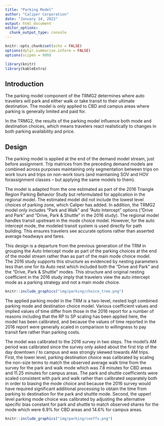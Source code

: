 ```yaml
---
title: "Parking Model"
author: "Caliper Corporation"
date: "January 14, 2022"
output: html_document
editor_options: 
  chunk_output_type: console
---
```


```r
knitr::opts_chunk$set(echo = FALSE)
options(dplyr.summarise.inform = FALSE)
options(scipen = 999)

library(knitr)
library(kableExtra)
```

## Introduction

The parking model component of the TRMG2 determines where auto travelers will
park and either walk or take transit to their ultimate destination.  The model
is only applied to CBD and campus areas where parking is generally limited and
paid for.

In the TRMG2, the results of the parking model influence both mode and
destination choices, which means travelers react realistically to changes in
both parking availability and price. 

## Design

The parking model is applied at the end of the demand model stream, just before
assignment. Trip matrices from the preceding demand models are combined across 
purposes maintaining only segmentation between trips on work tours and trips on 
non-work tours (and maintaining SOV and HOV forassignment classes – but applying 
the same models to them).

The model is adapted from the one estimated as part of the 2016 Triangle Region
Parking Behavior Study but reformulated for application in the regional model.
The estimated model did not include the lowest level choices of parking zone,
which Caliper has added. In addition, the TRMG2 model only includes "Park and
Walk" and "Auto Intercept" options ("Drive and Park" and "Drive, Park & Shuttle"
in the 2016 study). The regional model handles transit upstream in the mode
choice model. However, for the auto intercept mode, the modeled transit system
is used directly for path building. This ensures travelers see accurate options
rather than asserted average headways and fares.

This design is a departure from the previous generation of the TRM in grouping
the Auto Intercept mode as part of the parking choices at the end of the model
stream rather than as part of the main mode choice model. The 2016 study
supports this structure as evidenced by nesting parameters less than one for its
Auto nest which included both the "Drive and Park" and the "Drive, Park &
Shuttle" modes. This structure and original nesting coefficient in the 2016
study imply that travelers view the auto intercept mode as a parking strategy
and not a main mode choice.

```r
knitr::include_graphics("img/parking/choice_tree.png")
```

The applied parking model in the TRM is a two-level, nested logit combined
parking mode and destination choice model. Various coefficient values and
implied values of time differ from those in the 2016 report for a number of
reasons including that the RP to SP scaling has been applied here, the model 
has been calibrated, and because the values of time reported in the 2016 report 
were generally scaled in comparison to willingness to pay transit fare rather 
than parking costs.

The model was calibrated to the 2016 survey in two steps. The model's AM period 
was calibrated since the survey only asked about the first trip of the day 
downtown / to campus and was strongly skewed towards AM trips. First, the lower 
level, parking destination choice was calibrated by scaling the non-size terms
to match the observed average walk time from the survey for the park and walk
mode which was 7.8 minutes for CBD areas and 11.25 minutes for campus areas. 
The park and shuttle coefficients were scaled consistent with park and walk 
rather than calibrated separately both in order to biasing the mode choice and
because the 2016 survey would have required significant additional processing 
to obtain the time from parking to destination for the park and shuttle mode. 
Second, the upperl level parking mode choice was calibrated by adjusting the
alternative specific bias constant for park and shuttle to match observed
shares for the mode which were 6.9% for CBD areas and 14.6% for campus areas.

```r
knitr::include_graphics("img/parking/coeffs.png")
```

